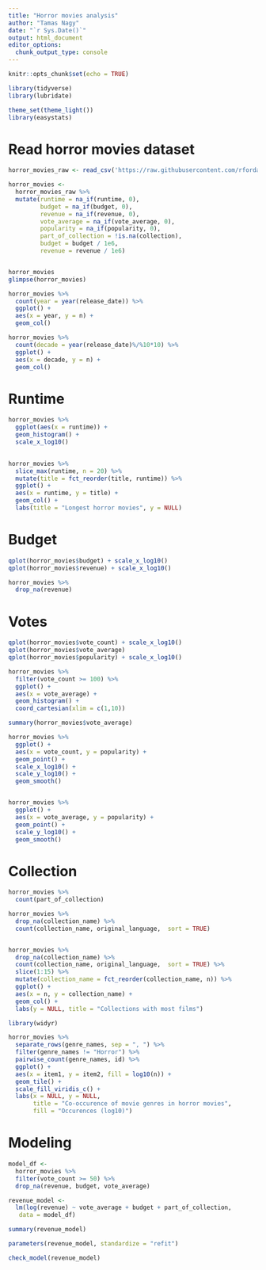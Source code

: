 ```yaml
---
title: "Horror movies analysis"
author: "Tamas Nagy"
date: "`r Sys.Date()`"
output: html_document
editor_options: 
  chunk_output_type: console
---
```


```r
knitr::opts_chunk$set(echo = TRUE)

library(tidyverse)
library(lubridate)

theme_set(theme_light())
library(easystats)

```

# Read horror movies dataset

```r
horror_movies_raw <- read_csv('https://raw.githubusercontent.com/rfordatascience/tidytuesday/master/data/2022/2022-11-01/horror_movies.csv')

horror_movies <- 
  horror_movies_raw %>% 
  mutate(runtime = na_if(runtime, 0),
         budget = na_if(budget, 0),
         revenue = na_if(revenue, 0),
         vote_average = na_if(vote_average, 0),
         popularity = na_if(popularity, 0),
         part_of_collection = !is.na(collection),
         budget = budget / 1e6,
         revenue = revenue / 1e6)


horror_movies
glimpse(horror_movies)

```

```r
horror_movies %>% 
  count(year = year(release_date)) %>% 
  ggplot() +
  aes(x = year, y = n) +
  geom_col()

horror_movies %>% 
  count(decade = year(release_date)%/%10*10) %>% 
  ggplot() +
  aes(x = decade, y = n) +
  geom_col()

```

# Runtime 

```r
horror_movies %>% 
  ggplot(aes(x = runtime)) +
  geom_histogram() +
  scale_x_log10()
  

horror_movies %>% 
  slice_max(runtime, n = 20) %>% 
  mutate(title = fct_reorder(title, runtime)) %>% 
  ggplot() +
  aes(x = runtime, y = title) +
  geom_col() +
  labs(title = "Longest horror movies", y = NULL)

```

# Budget
```r
qplot(horror_movies$budget) + scale_x_log10()
qplot(horror_movies$revenue) + scale_x_log10()

horror_movies %>% 
  drop_na(revenue)


```

# Votes
```r
qplot(horror_movies$vote_count) + scale_x_log10()
qplot(horror_movies$vote_average)
qplot(horror_movies$popularity) + scale_x_log10()

horror_movies %>% 
  filter(vote_count >= 100) %>% 
  ggplot() +
  aes(x = vote_average) +
  geom_histogram() +
  coord_cartesian(xlim = c(1,10))

summary(horror_movies$vote_average)

horror_movies %>% 
  ggplot() +
  aes(x = vote_count, y = popularity) +
  geom_point() +
  scale_x_log10() +
  scale_y_log10() +
  geom_smooth()


horror_movies %>% 
  ggplot() +
  aes(x = vote_average, y = popularity) +
  geom_point() +
  scale_y_log10() +
  geom_smooth()
```

# Collection
```r
horror_movies %>% 
  count(part_of_collection)

horror_movies %>% 
  drop_na(collection_name) %>% 
  count(collection_name, original_language,  sort = TRUE)


horror_movies %>% 
  drop_na(collection_name) %>% 
  count(collection_name, original_language,  sort = TRUE) %>% 
  slice(1:15) %>% 
  mutate(collection_name = fct_reorder(collection_name, n)) %>% 
  ggplot() +
  aes(x = n, y = collection_name) +
  geom_col() +
  labs(y = NULL, title = "Collections with most films")
```

```r

library(widyr)

horror_movies %>% 
  separate_rows(genre_names, sep = ", ") %>% 
  filter(genre_names != "Horror") %>% 
  pairwise_count(genre_names, id) %>% 
  ggplot() +
  aes(x = item1, y = item2, fill = log10(n)) +
  geom_tile() +
  scale_fill_viridis_c() +
  labs(x = NULL, y = NULL,
       title = "Co-occurence of movie genres in horror movies",
       fill = "Occurences (log10)")

```

# Modeling

```r

model_df <-
  horror_movies %>% 
  filter(vote_count >= 50) %>% 
  drop_na(revenue, budget, vote_average)

revenue_model <- 
  lm(log(revenue) ~ vote_average + budget + part_of_collection, 
   data = model_df) 

summary(revenue_model)

parameters(revenue_model, standardize = "refit")

check_model(revenue_model)

```


